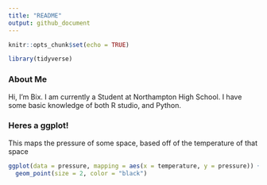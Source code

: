 ```yaml
---
title: "README"
output: github_document
---
```


```r
knitr::opts_chunk$set(echo = TRUE)
```

```r
library(tidyverse)
```

### About Me
Hi, I'm Bix. I am currently a Student at Northampton High School. I have some basic knowledge of both R studio, and Python. 


### Heres a ggplot!

This maps the pressure of some space, based off of the temperature of that space

```r
ggplot(data = pressure, mapping = aes(x = temperature, y = pressure)) +
  geom_point(size = 2, color = "black")
```
